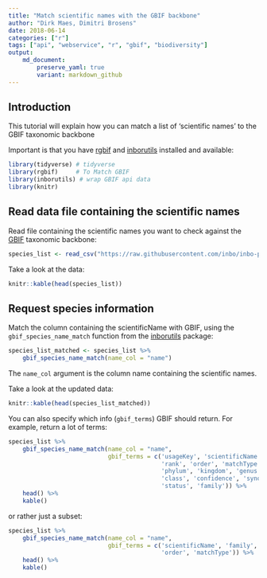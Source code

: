 ```yaml
---
title: "Match scientific names with the GBIF backbone"
author: "Dirk Maes, Dimitri Brosens"
date: 2018-06-14
categories: ["r"]
tags: ["api", "webservice", "r", "gbif", "biodiversity"]
output: 
    md_document:
        preserve_yaml: true
        variant: markdown_github
---
```


## Introduction

This tutorial will explain how you can match a list of 'scientific names' to the GBIF taxonomic backbone

Important is that you have [rgbif](https://github.com/ropensci/rgbif) and [inborutils](https://inbo.github.io/inborutils/) installed and available:

```r
library(tidyverse) # tidyverse
library(rgbif)     # To Match GBIF
library(inborutils) # wrap GBIF api data
library(knitr)
```

## Read data file containing the scientific names

Read file containing the scientific names you want to check against the [GBIF](https://www.gbif.org/species/search?q=) taxonomic backbone:

```r
species_list <- read_csv("https://raw.githubusercontent.com/inbo/inbo-pyutils/master/gbif/gbif_name_match/sample.csv", trim_ws = TRUE, col_types = cols())
```
   
Take a look at the data:

```r
knitr::kable(head(species_list))
```

## Request species information

Match the column containing the scientificName with GBIF, using the `gbif_species_name_match` function from the [inborutils](https://inbo.github.io/inborutils/reference/gbif_species_name_match.html) package:

```r
species_list_matched <- species_list %>% 
    gbif_species_name_match(name_col = "name") 
```

The `name_col` argument is the column name containing the scientific names. 

Take a look at the updated data:

```r
knitr::kable(head(species_list_matched))
```

You can also specify which info (`gbif_terms`) GBIF should return. For example, return a lot of terms: 

```r
species_list %>% 
    gbif_species_name_match(name_col = "name",
                            gbif_terms = c('usageKey', 'scientificName', 
                                           'rank', 'order', 'matchType', 
                                           'phylum', 'kingdom', 'genus', 
                                           'class', 'confidence', 'synonym', 
                                           'status', 'family')) %>%
    head() %>%
    kable()
```

or rather just a subset:

```r
species_list %>% 
    gbif_species_name_match(name_col = "name",
                            gbif_terms = c('scientificName', 'family',
                                           'order', 'matchType')) %>%
    head() %>%
    kable()
```

